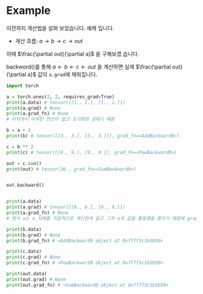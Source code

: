# Example
이전까지 계산법을 살펴 보았습니다. 예제 입니다.

* 계산 흐름: $a → b → c → out$

이때 $\frac{\partial out}{\partial a}$ 을 구해보겠 습니다.

backword()를 통해 $a ← b ← c ← out$ 을 계산하면 실제 $\frac{\partial out}{\partial a}$ 값이 `a.grad`에 채워집니다.


```python
import torch

a = torch.ones(2, 2, requires_grad=True)
print(a.data) # tensor([[1., 1.], [1., 1.]])
print(a.grad) # None
print(a.grad_fn) # None
# 아직까지 아무런 연산이 없고 초기화된 상태기 때문

b = a + 2
print(b) # tensor([[3., 3.], [3., 3.]]), grad_fn=<AddBackward0>)

c = b ** 2
print(c) # tensor([[9., 9.], [9., 9.]], grad_fn=<PowBackward0>)

out = c.sum()
print(out) # tensor(36., grad_fn=<SumBackward0>)


out.backward()


print(a.data)
print(a.grad) # tensor([[6., 6.], [6., 6.]])
print(a.grad_fn) # None
# 텐서 a는 a 자체를 직접적으로 계산한게 없고 그저 a의 값을 활용했을 뿐이기 때문에 grad_fn은 None 입니다.

print(b.data)
print(b.grad) # None
print(b.grad_fn) # <AddBackward0 object at 0x7f7f3c1b3b50>

print(c.data)
print(c.grad) # None
print(c.grad_fn) # <PowBackward0 object at 0x7f7f3c1b3b50>

print(out.data)
print(out.grad) # None
print(out.grad_fn) # <SumBackward0 object at 0x7f7f3c1b3b50>
```

```

